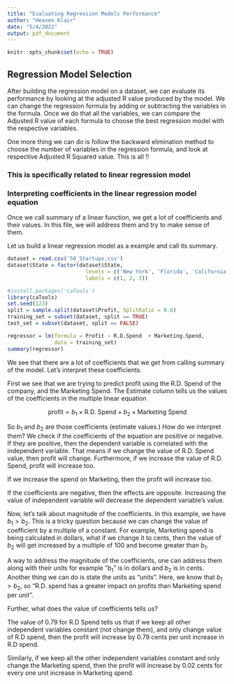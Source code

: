 ```yaml
---
title: "Evaluating Regression Models Performance"
author: "Heaven Klair"
date: "5/4/2022"
output: pdf_document
---
```


```r
knitr::opts_chunk$set(echo = TRUE)
```

## Regression Model Selection

After building the regression model on a dataset, we can evaluate its performance by looking at the adjusted R value produced by the model. We can change the regression formula by adding or subtracting the variables in the formula. Once we do that all the variables, we can compare the Adjusted R value of each formula to choose the best regression model with the respective variables. 

One more thing we can do is follow the backward elimination method to choose the number of variables in the regression formula, and look at respective Adjusted R Squared value. This is all !! 


### This is specifically related to linear regression model

### Interpreting coefficients in the linear regression model equation

Once we call summary of a linear function, we get a lot of coefficients and their values. In this file, we will address them and try to make sense of them.

Let us build a linear regression model as a example and call its summary.

```r
dataset = read.csv('50_Startups.csv')
dataset$State = factor(dataset$State,
                         levels = c('New York', 'Florida', 'California'),
                         labels = c(1, 2, 3))

#install.packages('caTools')
library(caTools)
set.seed(123)
split = sample.split(dataset$Profit, SplitRatio = 0.8)
training_set = subset(dataset, split == TRUE)
test_set = subset(dataset, split == FALSE)

regressor = lm(formula = Profit ~ R.D.Spend  + Marketing.Spend,
               data = training_set)
summary(regressor)


```

We see that there are a lot of coefficients that we get from calling summary of the model. Let's interpret these coefficients.

First we see that we are trying to predict profit using the R.D. Spend of the company, and the Marketing Spend. The Estimate column tells us the values of the coefficients in the multiple linear equation

$$\text{profit} = b_1 \times \text{R.D. Spend} + b_2 \times \text{Marketing Spend} $$

So $b_1$ and $b_2$ are those coefficients (estimate values.) How do we interpret them? We check if the coefficients of the equation are positive or negative. If they are positive, then the dependent variable is correlated with the independent variable. That means if we change the value of R.D. Spend value, then profit will change. Furthermore, if we increase the value of R.D. Spend, profit will increase too.

If we increase the spend on Marketing, then the profit will increase too. 

If the coefficients are negative, then the effects are opposite. Increasing the value of independent variable will decrease the dependent variable's value.

Now, let's talk about magnitude of the coefficients. In this example, we have $b_1 > b_2$. This is a tricky question because we can change the value of coefficient by a multiple of a constant. For example, Marketing spend is being calculated in dollars, what if we change it to cents, then the value of $b_2$ will get increased by a multiple of 100 and become greater than $b_1$. 

A way to address the magnitude of the coefficients, one can address them along with their units for example "$b_1$" is in dollars and $b_2$ is in cents. Another thing we can do is state the units as "units". Here, we know that $b_1 > b_2$, so "R.D. spend has a greater impact on profits than Marketing spend per unit". 

Further, what does the value of coefficients tells us?

The value of 0.79 for R.D Spend tells us that if we keep all other independent variables constant (not change them), and only change value of R.D spend, then the profit will increase by 0.79 cents per unit increase in R.D spend.

Similarly, if we keep all the other independent variables constant and only change the Marketing spend, then the profit will increase by 0.02 cents for every one unit increase in Marketing spend. 


